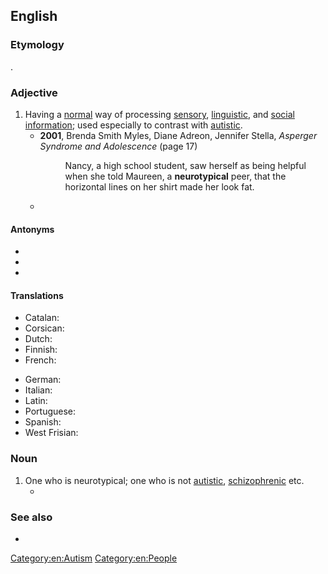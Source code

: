 ==English==
{{wikipedia}}

===Etymology===
{{prefix|en|neuro|typical}}.

===Adjective===
{{en-adj}}

# Having a [[normal]] {{gloss|usual, ordinary}} way of processing [[sensory]], [[linguistic]], and [[social]] [[information]]; used especially to contrast with [[autistic]].
#* '''2001''', Brenda Smith Myles, Diane Adreon, Jennifer Stella, ''Asperger Syndrome and Adolescence'' (page 17)
#*: Nancy, a high school student, saw herself as being helpful when she told Maureen, a '''neurotypical''' peer, that the horizontal lines on her shirt made her look fat.
#* {{quote-book|en|year=2006|author=Alan Griswold|title=Autistic Symphony|passage=If our definition of empathy were to require we take the human cognitive norm (overwhelmingly influenced by '''neurotypical''' cognition) as the absolute standard by which to measure empathy, then indeed we would have to conclude autistics do not instinctively possess a good sense of empathy.}}

====Antonyms====
* {{l|en|neuroatypical}}
* {{l|en|neurodivergent}}
* {{l|en|autistic}}

====Translations====
{{trans-top|having normal way of processing information}}
* Catalan: {{t|ca|neurotípic}}
* Corsican: {{t|co|neurotipicu}}
* Dutch: {{t|nl|neurotypisch}}
* Finnish: {{t+|fi|neurotyypillinen}}
* French: {{t+|fr|neurotypique}}
{{trans-mid}}
* German: {{t+|de|neurotypisch}}
* Italian: {{t|it|neurotipico}}
* Latin: {{t|la|neurotypicus}}
* Portuguese: {{t|pt|neurotípico}}
* Spanish: {{t+|es|neurotípico}}
* West Frisian: {{t|fy|neurotypysk}}
{{trans-bottom}}

===Noun===
{{en-noun}}

# One who is neurotypical; one who is not [[autistic]], [[schizophrenic]] etc.
#* {{quote-av
|en
|date=2013-02-21
|episode=Conventions of Space and Time
|title=[[w:Community (TV series)|Community]]
|medium=Television
|season=4
|number=3
|people={{w|Matt Lucas}}
|role=Toby
|passage=Well, let's face it, '''neurotypicals''' don't have the same focus you or I have. They always get distracted, by marriage, kids, competitive cooking shows.
}}

===See also===
* {{l|en|allistic}}

[[Category:en:Autism]]
[[Category:en:People]]